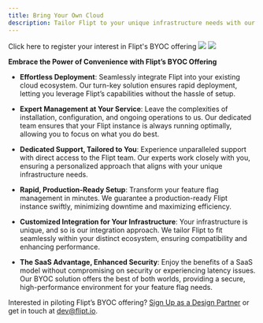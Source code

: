 ```yaml
---
title: Bring Your Own Cloud
description: Tailor Flipt to your unique infrastructure needs with our BYOC offering.
---
```


<Card title="Register your interest" icon="hand" href="https://1ld82idjvlr.typeform.com/to/s7YfGviE">
Click here to register your interest in Flipt's BYOC offering
</Card>

<Frame id="managed-boyc">
  <img
    className="hidden h-128 dark:block"
    src="/images/managed/byoc-dark.png"
  />
  <img
    className="block h-128 dark:hidden"
    src="/images/managed/byoc-light.png"
  />
</Frame>

**Embrace the Power of Convenience with Flipt’s BYOC Offering**

- **Effortless Deployment**: Seamlessly integrate Flipt into your existing cloud ecosystem. Our turn-key solution ensures rapid deployment, letting you leverage Flipt’s capabilities without the hassle of setup.

- **Expert Management at Your Service**: Leave the complexities of installation, configuration, and ongoing operations to us. Our dedicated team ensures that your Flipt instance is always running optimally, allowing you to focus on what you do best.

- **Dedicated Support, Tailored to You**: Experience unparalleled support with direct access to the Flipt team. Our experts work closely with you, ensuring a personalized approach that aligns with your unique infrastructure needs.

- **Rapid, Production-Ready Setup**: Transform your feature flag management in minutes. We guarantee a production-ready Flipt instance swiftly, minimizing downtime and maximizing efficiency.

- **Customized Integration for Your Infrastructure**: Your infrastructure is unique, and so is our integration approach. We tailor Flipt to fit seamlessly within your distinct ecosystem, ensuring compatibility and enhancing performance.

- **The SaaS Advantage, Enhanced Security**: Enjoy the benefits of a SaaS model without compromising on security or experiencing latency issues. Our BYOC solution offers the best of both worlds, providing a secure, high-performance environment for your feature flag needs.

Interested in piloting Flipt’s BYOC offering? [Sign Up as a Design Partner](https://1ld82idjvlr.typeform.com/to/s7YfGviE) or get in touch at [dev@flipt.io](mailto:dev@flipt.io).
